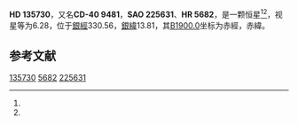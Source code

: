 {{Starbox begin
| name = HD 135730
}}
{{Starbox observe
| epoch = [[J2000.0|J2000.0]]
| constell = {{星座名待查}}<ref name=SIMBAD>{{cite web
 | url=http://simbad.u-strasbg.fr/simbad/sim-id?Ident=HR+5682
 | title =Pulsating variable Star
 | publisher=Centre de Données astronomiques de Strasbourg
 | work=SIMBAD
 | accessdate=2012-07-13}}</ref><ref name=DATA>{{cite web
 | url=http://vizier.u-strasbg.fr/viz-bin/VizieR-5?-out.add=.&-source=5050&-corr=PK=HR&-out.max=9999&HR=5682
 | title=VizieR Detailed Page
 | accessdate=2012-07-13
 | archive-date=2016-03-04
 | archive-url=https://web.archive.org/web/20160304215826/http://vizier.u-strasbg.fr/viz-bin/VizieR-5?-out.add=.&-source=5050&-corr=PK=HR&-out.max=9999&HR=5682
 | dead-url=no
 }}</ref>
| 星官 = 
| ra = {{RA|15|18|9.4}}<ref name=SIMBAD /><ref name=DATA />
| dec = {{DEC|-41|3|39}}<ref name=SIMBAD /><ref name=DATA />
| appmag_v = 6.28<ref name=SIMBAD /><ref name=DATA />
}}
{{Starbox character
| class = Am<ref name=SIMBAD /><ref name=DATA />
| b-v = 0.18<ref name=SIMBAD /><ref name=DATA />
| u-b = 0.14<ref name=SIMBAD /><ref name=DATA />
| r-i = 0.08<ref name=SIMBAD /><ref name=DATA />
| variable = 
}}
{{Starbox astrometry
| radial_v = 0.14
| prop_mo_ra = -6
| parallax = 
| p_error = 
}}
{{Starbox catalog
| names =CD-40 9481，[[SAO星表|SAO]] 225631，[[HD星表|HD]] 135730，[[HR星表|HR]] 5682}}
{{Starbox reference |Simbad=HR+5682}}
{{Starbox end}}

'''HD 135730'''，又名'''CD-40 9481'''，'''SAO 225631'''、'''HR 5682'''，是一颗恒星<ref name=SIMBAD /><ref name=DATA />，视星等为6.28，位于[[銀道座標系|銀經]]330.56，[[銀道座標系|銀緯]]13.81，其[[B1900.0|B1900.0]]坐标为赤經{{RA|15|11|34.8}}，赤緯{{DEC|-40|13.81|37}}。

== 参考文献 ==
{{reflist}}

{{star-stub}}

[[Category:HD和HDE天體|135730]]
[[Category:HR天體|5682]]
[[Category:SAO天體|225631]]